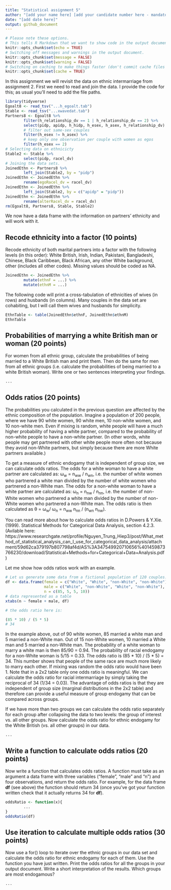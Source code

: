 ```yaml
---
title: "Statistical assignment 5"
author: "[add your name here] [add your candidate number here - mandatory]"
date: "[add date here]"
output: github_document
---
```


```r
# Please note these options.
# This tells R Markdown that we want to show code in the output document.
knitr::opts_chunk$set(echo = TRUE)
# Switching off messages and warnings in the output document. 
knitr::opts_chunk$set(message = FALSE)
knitr::opts_chunk$set(warning = FALSE)
# Switching on caching to make things faster (don't commit cache files on Github).
knitr::opts_chunk$set(cache = TRUE)
```

In this assignment we will revisit the data on ethnic intermarriage from assignment 2. First we need to read and join the data. I provide the code for this; as usual you'll need to add the file paths.

```r
library(tidyverse)
Egoalt8 <- read_tsv("...h_egoalt.tab")
Stable <- read_tsv("...xwavedat.tab")
Partners8 <- Egoalt8 %>%
        filter(h_relationship_dv == 1 | h_relationship_dv == 2) %>%
        select(pidp, apidp, h_hidp, h_esex, h_asex, h_relationship_dv) %>%
        # filter out same-sex couples
        filter(h_esex != h_asex) %>%
        # keep only one observation per couple with women as egos
        filter(h_esex == 2)
# Selecting data on ethnicicty
Stable2 <- Stable %>%
        select(pidp, racel_dv)
# Joining the data sets.
JoinedEthn <- Partners8 %>%
        left_join(Stable2, by = "pidp")
JoinedEthn <- JoinedEthn %>%
        rename(egoRacel_dv = racel_dv)
JoinedEthn <- JoinedEthn %>%
        left_join(Stable2, by = c("apidp" = "pidp"))
JoinedEthn <- JoinedEthn %>%
        rename(alterRacel_dv = racel_dv)
rm(Egoalt8, Partners8, Stable, Stable2)
```

We now have a data frame with the information on partners' ethnicity and will work with it.

## Recode ethnicity into a factor (10 points)

Recode ethnicity of both marital partners into a factor with the following levels (in this order): White British, Irish, Indian, Pakistani, Bangladeshi, Chinese, Black Caribbean, Black African, any other White background, other (includes all other codes). Missing values should be coded as NA.

```r
JoinedEthn <- JoinedEthn %>%
        mutate(ethnF = ...) %>%
        mutate(ethnM = ...)

```

The following code will print a cross-tabulation of ethnicities of wives (in rows) and husbands (in columns). Many couples in the data set are cohabiting, but I will call them wives and husbands for simplicity.

```r
EthnTable <- table(JoinedEthn$ethnF, JoinedEthn$ethnM)
EthnTable
```

## Probabilities of marrying a white British man or woman (20 points)

For women from all ethnic group, calculate the probabilities of being married to a White British man and print them. Then do the same for men from all ethnic groups (i.e. calculate the probabilities of being married to a white British woman). Write one or two sentences interpreting your findings.

```r
...

```

## Odds ratios (20 points)

The probabilities you calculated in the previous question are affected by the ethnic composition of the population. Imagine a population of 200 people, where we have 90 white women, 90 white men, 10 non-white women, and 10 non-white men. Even if mixing is random, white people will have a much higher probability of having a white partner, compared to the probability of non-white people to have a non-white partner. (In other words, white people may get partnered with other white people more often not because they avoid non-White partners, but simply because there are more White partners available.)

To get a measure of ethnic endogamy that is independent of group size, we can calculate odds ratios. The odds for a white woman to have a white partner are calculated as: &omega;<sub>w</sub> = n<sub>ww</sub> / n<sub>wn</sub>, i.e. the number of white women who partnered a white man divided by the number of white women who partnered a non-White man. The odds for a non-white woman to have a white partner are calculated as: &omega;<sub>n</sub> = n<sub>nw</sub> / n<sub>nn</sub>, i.e. the number of non-White women who partnered a white man divided by the number of non-White women who partnered a non-White man. The odds ratio is then calculated as &theta; = &omega;<sub>w</sub>/ &omega;<sub>n</sub> = n<sub>ww</sub>  n<sub>nn</sub> / (n<sub>wn</sub> n<sub>nw</sub>).

You can read more about how to calculate odds ratios in D.Powers & Y.Xie. (1999). Statistical Methods for Categorical Data Analysis, section 4.2.3. (Avilable here: https://www.researchgate.net/profile/Nguyen_Trung_Hiep3/post/What_method_of_statistical_analysis_can_I_use_for_categorical_data_analysis/attachment/59d62ca379197b807798af4d/AS%3A347549920710656%401459873766230/download/Statistical+Methods+for+Categorical+Data+Analysis.pdf)

Let me show how odds ratios work with an example.

```r
# Let us generate some data from a fictional population of 120 couples.
df <- data.frame(female = c("White", "White", "non-White", "non-White"),
                 male = c("White", "non-White", "White", "non-White"),
                 n = c(85, 5, 5, 10))
# data represented as a table
xtabs(n ~ female + male, df)

# the odds ratio here is:

(85 * 10) / (5 * 5)
# 34

```

In the example above, out of 90 white women, 85 married a white man and 5 married a non-White man. Out of 15 non-White women, 10 married a White man and 5 married a non-White man. The probability of a white woman to marry a white man is then 85/90 = 0.94. The probability of racial endogamy for a non-White woman is 5/15 = 0.33. The odds ratio is (85 \* 10) / (5 \* 5) = 34. This number shows that people of the same race are much more likely to marry each other. If mixing was random the odds ratio would have been 1. Note that in a 2x2 table only one odds ratio is meaningful. We can calculate the odds ratio for racial intermarriage by simply taking the reciprocal of 34 (1/34 = 0.03). The advantage of odds ratios is that they are independent of group size (marginal distributions in the 2x2 table) and therefore can provide a useful measure of group endogamy that can be compared across groups.

If we have more than two groups we can calculate the odds ratio separately for each group after collapsing the data to two levels: the group of interest vs. all other groups. Now calculate the odds ratio for ethnic endogamy for the White British (vs. all other groups) in our data.

```r
...

```

## Write a function to calculate odds ratios (20 points)

Now write a function that calculates odds ratios. A function must take as an argument a data frame with three variables ("female", "male" and "n") and four observations, and return the odds ratio. For example, for the data frame **df** (see above) the function should return 34 (once you've got your function written check that it actually returns 34 for **df**).

```r
oddsRatio <- function(x){
        ...
}
oddsRatio(df)
```

## Use iteration to calculate multiple odds ratios (30 points)

Now use a for() loop to iterate over the ethnic groups in our data set and calculate the odds ratio for ethnic endogamy for each of them. Use the function you have just written. Print the odds ratios for all the groups in your output document. Write a short interpretation of the results. Which groups are most endogamous?

```r
...

```


